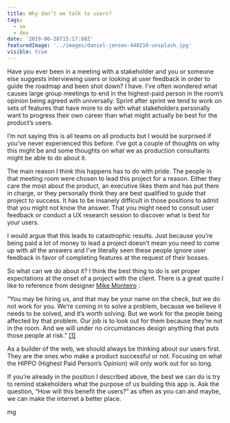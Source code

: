 ```yaml
---
title: Why don’t we talk to users?
tags:
  - ux
  - dev
date: '2019-06-28T15:17:08Z'
featuredImage: '../images/daniel-jensen-440210-unsplash.jpg'
visible: true
---
```


Have you ever been in a meeting with a stakeholder and you or someone else
suggests interviewing users or looking at user feedback in order to guide the
roadmap and been shot down? I have. I’ve often wondered what causes large group
meetings to end in the highest-paid person in the room’s opinion being agreed
with universally. Sprint after sprint we tend to work on sets of features that
have more to do with what stakeholders personally want to progress their own
career than what might actually be best for the product’s users.

I’m not saying this is all teams on all products but I would be surprised if
you’ve never experienced this before. I’ve got a couple of thoughts on why this
might be and some thoughts on what we as production consultants might be able to
do about it.

The main reason I think this happens has to do with pride. The people in that
meeting room were chosen to lead this project for a reason. Either they care the
most about the product, an executive likes them and has put them in charge, or
they personally think they are best qualified to guide that project to success.
It has to be insanely difficult in those positions to admit that you might not
know the answer. That you might need to consult user feedback or conduct a UX
research session to discover what is best for your users.

I would argue that this leads to catastrophic results. Just because you’re being
paid a lot of money to lead a project doesn’t mean you need to come up with all
the answers and I’ve literally seen these people ignore user feedback in favor
of completing features at the request of their bosses.

So what can we do about it? I think the best thing to do is set proper
expectations at the onset of a project with the client. There is a great quote I
like to reference from designer
[Mike Monteiro](https://theblog.adobe.com/author/mike-monteiro/) :

“You may be hiring us, and that may be your name on the check, but we do not
work for you. We’re coming in to solve a problem, because we believe it needs to
be solved, and it’s worth solving. But we work for the people being affected by
that problem. Our job is to look out for them because they’re not in the room.
And we will under no circumstances design anything that puts those people at
risk.”
[[1]](https://theblog.adobe.com/design-ethics-who-designers-really-work-for/)

As a builder of the web, we should always be thinking about our users first.
They are the ones who make a product successful or not. Focusing on what the
HIPPO (Highest Paid Person’s Opinion) will only work out for so long.

If you’re already in the position I described above, the best we can do is try
to remind stakeholders what the purpose of us building this app is. Ask the
question, “How will this benefit the users?” as often as you can and maybe, we
can make the internet a better place.

mg
